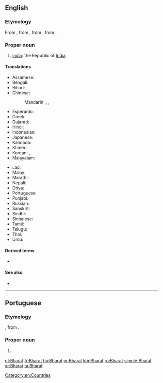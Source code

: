 ==English==

===Etymology===
From {{etyl|hi|en}}, from {{etyl|sa|en}} {{m|sa|sc=Deva|भारतम्|tr=bhāratam||the land of emperor Bharata}} , from {{etyl|sa|en}} {{m|sa|sc=Deva|भारत|tr=bhārata||descended from emperor [[Bharata]]}}, from {{m|sa|sc=Deva|भरत|tr=bharatá||to be maintained}}.

===Proper noun===
{{en-proper noun}}

# [[India]]: the Republic of [[India]].

====Translations====
{{trans-top|an alternative name of India}}
* Assamese: {{t|as|ভাৰত|tr=bhārat|sc=Beng}}
* Bengali: {{t+|bn|ভারত|sc=Beng}}
* Bihari: {{t|bh|भारत|tr=bhārat|sc=Deva}}
* Chinese:
*: Mandarin: {{qualifier|rare}} {{t|cmn|婆羅多|sc=Hani}}, {{t|cmn|婆罗多|tr=Póluóduō|sc=Hani}}, {{t|cmn|巴拉特|tr=Bālātè|sc=Hani}}
* Esperanto: {{t+|eo|Barato}}
* Greek: {{t|el|Μπαράτ|sc=Grek}}
* Gujarati: {{t+|gu|ભારત|sc=Gujr}}
* Hindi: {{t+|hi|भारत|m}}
* Indonesian: {{t+|id|Barat}}
* Japanese: {{t|ja|バーラタ|tr=Bārata}} {{qualifier|rare}}
* Kannada: {{t+|kn|ಭಾರತ|sc=Knda}}
* Khmer: {{t|km|ភារតៈ|tr=pʰierata’|sc=Khmr}}
* Korean: {{t|ko|^바라트|sc=Kore}} {{qualifier|rare}}, {{t|ko|^바랏|sc=Kore}}
* Malayalam: {{t+|ml|ഭാരതം|sc=Mlym}}
{{trans-mid}}
* Lao: {{t|lo|ພະຣະຕະວັດ|sc=Laoo}}
* Malay: {{t|ms|Barat}}
* Marathi: {{t|mr|भारत|tr=bhārat|sc=Deva}}
* Nepali: {{t+|ne|भारत|tr=bhārat|sc=Deva}}
* Oriya: {{t+|or|ଭାରତ|tr=bhārat|sc=Orya}}
* Portuguese: {{t|pt|Bharat|m}}
* Punjabi: {{t|pa|ਭਾਰਤ|sc=Guru}}
* Russian: {{t+|ru|Бха́ра́т|m}} {{qualifier|rare}}
* Sanskrit: {{t+|sa|भारतम्|sc=Deva}}
* Sindhi: {{t|sd|ڀارت|tr=bharatu|sc=sd-Arab}}
* Sinhalese: {{t|si|භාරත්|sc=Sinh}}
* Tamil: {{t|ta|பாரத்|sc=Taml}}
* Telugu: {{t+|te|భారత|sc=Telu}}
* Thai: {{t|th|ภารต|sc=Thai}}
* Urdu: {{t+|ur|بھارت|m|tr=bhārat}}
{{trans-bottom}}

{{trans-see|India}}

====Derived terms====
* {{l|en|Bharati braille}}

====See also====
* {{l|en|Bharatiya}}

[[Category:en:Countries]]

----

==Portuguese==

===Etymology===
{{bor|pt|hi|भारत}}, from {{der|pt|sa|भारतम्}}.

===Proper noun===
{{pt-proper noun|m}}

# {{l|en|Bharat}} {{gloss|poetic name of India}}

[[et:Bharat]]
[[fr:Bharat]]
[[hu:Bharat]]
[[or:Bharat]]
[[km:Bharat]]
[[ro:Bharat]]
[[simple:Bharat]]
[[sr:Bharat]]
[[ta:Bharat]]